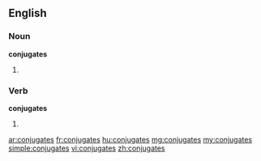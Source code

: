 ==English==

===Noun===
'''conjugates'''

# {{plural of|[[conjugate]]}}

===Verb===
'''conjugates'''

# {{third-person singular of|[[conjugate]]}}

[[ar:conjugates]]
[[fr:conjugates]]
[[hu:conjugates]]
[[mg:conjugates]]
[[my:conjugates]]
[[simple:conjugates]]
[[vi:conjugates]]
[[zh:conjugates]]